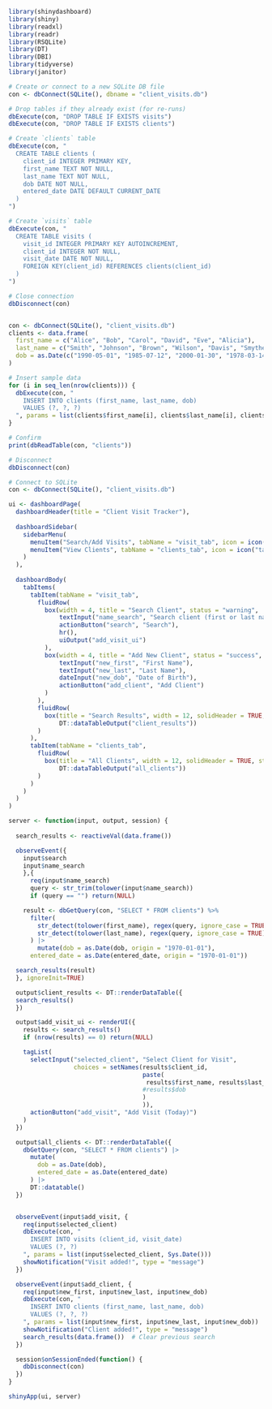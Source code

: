 

```r
library(shinydashboard)
library(shiny)
library(readxl)
library(readr)
library(RSQLite)
library(DT)
library(DBI)
library(tidyverse)
library(janitor)
```

```r
# Create or connect to a new SQLite DB file
con <- dbConnect(SQLite(), dbname = "client_visits.db")
```
```r



# Drop tables if they already exist (for re-runs)
dbExecute(con, "DROP TABLE IF EXISTS visits")
dbExecute(con, "DROP TABLE IF EXISTS clients")

# Create `clients` table
dbExecute(con, "
  CREATE TABLE clients (
    client_id INTEGER PRIMARY KEY,
    first_name TEXT NOT NULL,
    last_name TEXT NOT NULL,
    dob DATE NOT NULL,
    entered_date DATE DEFAULT CURRENT_DATE
  )
")

# Create `visits` table
dbExecute(con, "
  CREATE TABLE visits (
    visit_id INTEGER PRIMARY KEY AUTOINCREMENT,
    client_id INTEGER NOT NULL,
    visit_date DATE NOT NULL,
    FOREIGN KEY(client_id) REFERENCES clients(client_id)
  )
")

# Close connection
dbDisconnect(con)



```
```r
con <- dbConnect(SQLite(), "client_visits.db")
clients <- data.frame(
  first_name = c("Alice", "Bob", "Carol", "David", "Eve", "Alicia"),
  last_name = c("Smith", "Johnson", "Brown", "Wilson", "Davis", "Smythe"),
  dob = as.Date(c("1990-05-01", "1985-07-12", "2000-01-30", "1978-03-14", "1992-09-09", "1991-11-11"))
)

# Insert sample data
for (i in seq_len(nrow(clients))) {
  dbExecute(con, "
    INSERT INTO clients (first_name, last_name, dob)
    VALUES (?, ?, ?)
  ", params = list(clients$first_name[i], clients$last_name[i], clients$dob[i]))
}

# Confirm
print(dbReadTable(con, "clients"))

# Disconnect
dbDisconnect(con)
```


```r

# Connect to SQLite
con <- dbConnect(SQLite(), "client_visits.db")

ui <- dashboardPage(
  dashboardHeader(title = "Client Visit Tracker"),
  
  dashboardSidebar(
    sidebarMenu(
      menuItem("Search/Add Visits", tabName = "visit_tab", icon = icon("user-plus")),
      menuItem("View Clients", tabName = "clients_tab", icon = icon("table"))
    )
  ),
  
  dashboardBody(
    tabItems(
      tabItem(tabName = "visit_tab",
        fluidRow(
          box(width = 4, title = "Search Client", status = "warning",
              textInput("name_search", "Search client (first or last name):"),
              actionButton("search", "Search"),
              hr(),
              uiOutput("add_visit_ui")
          ),
          box(width = 4, title = "Add New Client", status = "success",
              textInput("new_first", "First Name"),
              textInput("new_last", "Last Name"),
              dateInput("new_dob", "Date of Birth"),
              actionButton("add_client", "Add Client")
          )
        ),
        fluidRow(
          box(title = "Search Results", width = 12, solidHeader = TRUE, status = "primary",
              DT::dataTableOutput("client_results"))
        )
      ),
      tabItem(tabName = "clients_tab",
        fluidRow(
          box(title = "All Clients", width = 12, solidHeader = TRUE, status = "info",
              DT::dataTableOutput("all_clients"))
        )
      )
    )
  )
)

server <- function(input, output, session) {
  
  search_results <- reactiveVal(data.frame())

  observeEvent({
    input$search
    input$name_search
    },{
      req(input$name_search)
      query <- str_trim(tolower(input$name_search))
      if (query == "") return(NULL)

    result <- dbGetQuery(con, "SELECT * FROM clients") %>%
      filter(
        str_detect(tolower(first_name), regex(query, ignore_case = TRUE)) |
        str_detect(tolower(last_name), regex(query, ignore_case = TRUE))
      ) |>
        mutate(dob = as.Date(dob, origin = "1970-01-01"),
      entered_date = as.Date(entered_date, origin = "1970-01-01"))

  search_results(result)
  }, ignoreInit=TRUE)

  output$client_results <- DT::renderDataTable({
  search_results()
  })

  output$add_visit_ui <- renderUI({
    results <- search_results()
    if (nrow(results) == 0) return(NULL)

    tagList(
      selectInput("selected_client", "Select Client for Visit",
                  choices = setNames(results$client_id,
                                     paste(
                                      results$first_name, results$last_name, 
                                     #results$dob
                                     )
                                     )),
      actionButton("add_visit", "Add Visit (Today)")
    )
  })

  output$all_clients <- DT::renderDataTable({
    dbGetQuery(con, "SELECT * FROM clients") |>
      mutate(
        dob = as.Date(dob),
        entered_date = as.Date(entered_date)
      ) |>
      DT::datatable()
  })


  observeEvent(input$add_visit, {
    req(input$selected_client)
    dbExecute(con, "
      INSERT INTO visits (client_id, visit_date)
      VALUES (?, ?)
    ", params = list(input$selected_client, Sys.Date()))
    showNotification("Visit added!", type = "message")
  })

  observeEvent(input$add_client, {
    req(input$new_first, input$new_last, input$new_dob)
    dbExecute(con, "
      INSERT INTO clients (first_name, last_name, dob)
      VALUES (?, ?, ?)
    ", params = list(input$new_first, input$new_last, input$new_dob))
    showNotification("Client added!", type = "message")
    search_results(data.frame())  # Clear previous search
  })

  session$onSessionEnded(function() {
    dbDisconnect(con)
  })
}

shinyApp(ui, server)

```
